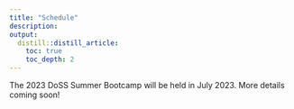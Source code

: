 ```yaml
---
title: "Schedule"
description: 
output:
  distill::distill_article:
    toc: true
    toc_depth: 2
---
```


The 2023 DoSS Summer Bootcamp will be held in July 2023. More details coming soon!

<!--
Below is our course schedule, which may change as the course progresses. 

The morning session will run from 10:00 am-12:00 pm and the afternoon session will run from 1:30-3:30 pm (all times EDT/Toronto time).  

Some days will include a lunchtime guest speaker from DoSS or the university from 12:15-1:15 pm.  A list of guest speakers is given below.

All sessions will use the following zoom meeting:


## Class schedule

```r
library(tidyverse)
library(kableExtra)
options(knitr.kable.NA = '')
my_backgrounds <- colorRampPalette(c("white", "#002A5C"))(5)
k <- 9
row_nums <-sort(c(seq(1,31,4), seq(2,31,4)))
jsc270courseschedule <- read_csv("Schedule/schedule.csv")
knitr::kable(jsc270courseschedule[1:31,]) %>%  
  kable_styling(full_width = T, position = "float_left")   %>%   
  row_spec(row_nums ,background = my_backgrounds[2]) 
```

## Guest speaker schedule

```r
my_backgrounds <- colorRampPalette(c("white", "#002A5C"))(5)
row_nums <-c(1,2,3,4,10,11)
jsc270courseschedule <- read_csv("Schedule/guest_speaker_schedule.csv")
knitr::kable(jsc270courseschedule[1:12,]) %>%  
  kable_styling(full_width = T, position = "float_left")   %>%   
  row_spec(row_nums ,background = my_backgrounds[2]) 
```
-->